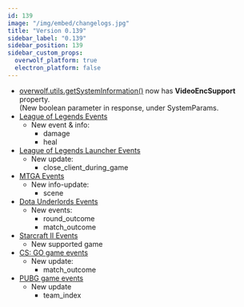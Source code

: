```yaml
---
id: 139
image: "/img/embed/changelogs.jpg"
title: "Version 0.139"
sidebar_label: "0.139"
sidebar_position: 139
sidebar_custom_props:
  overwolf_platform: true
  electron_platform: false
---
```


* [overwolf.utils.getSystemInformation()](/api/utils#getsysteminformationcallback) now has **VideoEncSupport** property.  
  (New boolean parameter in response, under SystemParams.
* [League of Legends Events](/api/games/events/league-of-legends)
  * New event & info:
    * damage
    * heal
* [League of Legends Launcher Events](/api/games/launchers/events/league-of-legends#docsNav)
  * New update:
    * close_client_during_game
* [MTGA Events](/api/games/events/magic-the-gathering-arena)
   * New info-update:
     * scene
* [Dota Underlords Events](/api/games/events/dota-underlords)
  * New events:
    * round_outcome
    * match_outcome
* [Starcraft II Events](/api/games/events/starcraft-2)
  * New supported game
* [CS: GO game events](/api/games/events/counter-strike-global-offensive#docsNav)
  * New update:
    * match_outcome
* [PUBG game events](/api/games/events/player-unknowns-battlegrounds#docsNav)
  * New update
    * team_index


